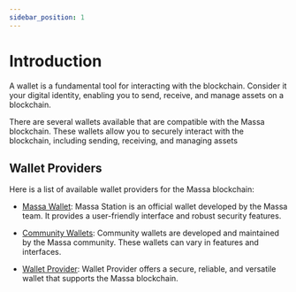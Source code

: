 ```yaml
---
sidebar_position: 1
---
```


# Introduction

A wallet is a fundamental tool for interacting with the blockchain.
Consider it your digital identity, enabling you to send, receive, and manage assets on a blockchain.

There are several wallets available that are compatible with the Massa blockchain.
These wallets allow you to securely interact with the blockchain, including sending, receiving, and managing assets

## Wallet Providers

Here is a list of available wallet providers for the Massa blockchain:

- [Massa Wallet](/docs/build/wallet/massa-wallet): Massa Station is an official wallet developed by the Massa team. It provides a user-friendly interface and robust security features.

- [Community Wallets](/docs/build/wallet/community-wallets): Community wallets are developed and maintained by the Massa community. These wallets can vary in features and interfaces.

- [Wallet Provider](/docs/build/wallet/wallet-provider): Wallet Provider offers a secure, reliable, and versatile wallet that supports the Massa blockchain.
